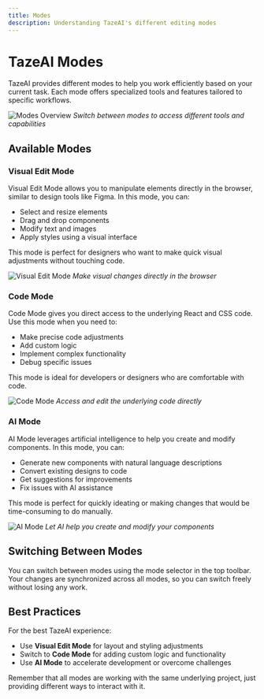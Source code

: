 ```yaml
---
title: Modes
description: Understanding TazeAI's different editing modes
---
```


# TazeAI Modes

TazeAI provides different modes to help you work efficiently based on your current task. Each mode offers specialized tools and features tailored to specific workflows.

![Modes Overview](/images/modes-overview.png)
*Switch between modes to access different tools and capabilities*

## Available Modes

### Visual Edit Mode

Visual Edit Mode allows you to manipulate elements directly in the browser, similar to design tools like Figma. In this mode, you can:

- Select and resize elements
- Drag and drop components
- Modify text and images
- Apply styles using a visual interface

This mode is perfect for designers who want to make quick visual adjustments without touching code.

![Visual Edit Mode](/images/visual-edit-mode.png)
*Make visual changes directly in the browser*

### Code Mode

Code Mode gives you direct access to the underlying React and CSS code. Use this mode when you need to:

- Make precise code adjustments
- Add custom logic
- Implement complex functionality
- Debug specific issues

This mode is ideal for developers or designers who are comfortable with code.

![Code Mode](/images/code-mode.png)
*Access and edit the underlying code directly*

### AI Mode

AI Mode leverages artificial intelligence to help you create and modify components. In this mode, you can:

- Generate new components with natural language descriptions
- Convert existing designs to code
- Get suggestions for improvements
- Fix issues with AI assistance

This mode is perfect for quickly ideating or making changes that would be time-consuming to do manually.

![AI Mode](/images/ai-mode.png)
*Let AI help you create and modify your components*

## Switching Between Modes

You can switch between modes using the mode selector in the top toolbar. Your changes are synchronized across all modes, so you can switch freely without losing any work.

## Best Practices

For the best TazeAI experience:

- Use **Visual Edit Mode** for layout and styling adjustments
- Switch to **Code Mode** for adding custom logic and functionality
- Use **AI Mode** to accelerate development or overcome challenges

Remember that all modes are working with the same underlying project, just providing different ways to interact with it.
